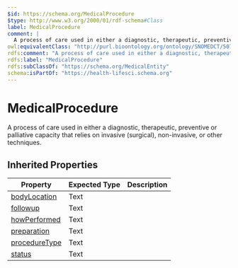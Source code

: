 ```yaml
---
$id: https://schema.org/MedicalProcedure
$type: http://www.w3.org/2000/01/rdf-schema#Class
label: MedicalProcedure
comment: |
  A process of care used in either a diagnostic, therapeutic, preventive or palliative capacity that relies on invasive (surgical), non-invasive, or other techniques.
owl:equivalentClass: "http://purl.bioontology.org/ontology/SNOMEDCT/50731006"
rdfs:comment: "A process of care used in either a diagnostic, therapeutic, preventive or palliative capacity that relies on invasive (surgical), non-invasive, or other techniques."
rdfs:label: "MedicalProcedure"
rdfs:subClassOf: "https://schema.org/MedicalEntity"
schema:isPartOf: "https://health-lifesci.schema.org"
---
```


# MedicalProcedure

A process of care used in either a diagnostic, therapeutic, preventive or palliative capacity that relies on invasive (surgical), non-invasive, or other techniques.

## Inherited Properties

| Property | Expected Type | Description |
| --- | --- | --- |
| [bodyLocation](https://schema.org/bodyLocation) | Text |  |
| [followup](https://schema.org/followup) | Text |  |
| [howPerformed](https://schema.org/howPerformed) | Text |  |
| [preparation](https://schema.org/preparation) | Text |  |
| [procedureType](https://schema.org/procedureType) | Text |  |
| [status](https://schema.org/status) | Text |  |
